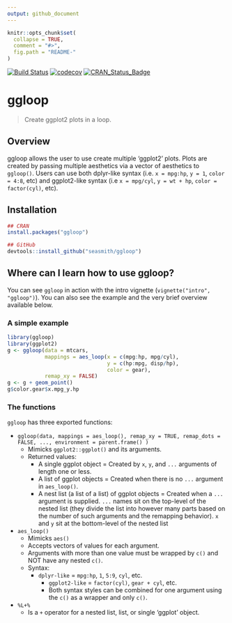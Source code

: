 ```yaml
---
output: github_document
---
```


```r
knitr::opts_chunk$set(
  collapse = TRUE,
  comment = "#>",
  fig.path = "README-"
)
```

[![Build Status](https://travis-ci.org/seasmith/ggloop.svg?branch=master)](https://travis-ci.org/seasmith/ggloop)
[![codecov](https://codecov.io/gh/seasmith/ggloop/branch/master/graph/badge.svg)](https://codecov.io/gh/seasmith/ggloop)
[![CRAN_Status_Badge](http://www.r-pkg.org/badges/version/ggloop)](http://cran.r-project.org/package=ggloop)

# ggloop

> Create ggplot2 plots in a loop.

## Overview
ggloop allows the user to use create multiple 'ggplot2' plots. Plots are created by passing multiple aesthetics via a vector of aesthetics to `ggloop()`. Users can use both dplyr-like syntax (i.e. `x = mpg:hp`, `y = 1`, `color = 4:8`, etc) and ggplot2-like syntax (i.e `x = mpg/cyl`, `y = wt + hp`, `color = factor(cyl)`, etc).

## Installation
```r
## CRAN
install.packages("ggloop")

## GitHub
devtools::install_github("seasmith/ggloop")  
```

## Where can I learn how to use ggloop?
You can see `ggloop` in action with the intro vignette (`vignette("intro", "ggloop")`). You can also see the example and  the very brief overview available below.

### A simple example

```r
library(ggloop)
library(ggplot2)
g <- ggloop(data = mtcars, 
            mappings = aes_loop(x = c(mpg:hp, mpg/cyl), 
                                y = c(hp:mpg, disp/hp),
                                color = gear), 
            remap_xy = FALSE)
g <- g + geom_point()
g$color.gear$x.mpg_y.hp
```

### The functions

`ggloop` has three exported functions: 

* `ggloop(data, mappings = aes_loop(), remap_xy = TRUE, remap_dots = FALSE, ..., environment = parent.frame() )`
    * Mimicks `ggplot2::ggplot()` and its arguments.
    * Returned values:
	    * A single ggplot object = Created by `x`, `y`, and `...` arguments of length one or less.
	    * A list of ggplot objects = Created when there is no `...` argument in `aes_loop()`.
	    * A nest list (a list of a list) of ggplot objects = Created when a `...` argument is supplied. `...` names sit on the top-level of the nested list (they divide the list into however many parts based on the number of such arguments and the remapping behavior). `x` and `y` sit at the bottom-level of the nested list
* `aes_loop()`
    * Mimicks `aes()`
    * Accepts vectors of values for each argument.
    * Arguments with more than one value must be wrapped by `c()` and NOT have any nested `c()`.
  	* Syntax:
       	* `dplyr-like` = `mpg:hp`, `1`, `5:9`, `cyl`, etc.
	      * `ggplot2-like` = `factor(cyl)`, `gear + cyl`, etc.
	      * Both syntax styles can be combined for one argument using the `c()` as a wrapper and only `c()`.
* `%L+%`
    * Is a `+` operator for a nested list, list, or single 'ggplot' object.
